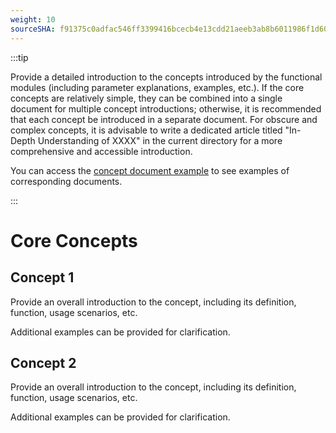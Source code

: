 ```yaml
---
weight: 10
sourceSHA: f91375c0adfac546ff3399416bcecb4e13cdd21aeeb3ab8b6011986f1d6001f0
---
```


:::tip

Provide a detailed introduction to the concepts introduced by the functional modules (including parameter explanations, examples, etc.).
If the core concepts are relatively simple, they can be combined into a single document for multiple concept introductions; otherwise, it is recommended that each concept be introduced in a separate document.
For obscure and complex concepts, it is advisable to write a dedicated article titled "In-Depth Understanding of XXXX" in the current directory for a more comprehensive and accessible introduction.

You can access the [concept document example](https://product-doc-guide.alauda.cn/template/concept/core_example.html) to see examples of corresponding documents.

:::

# Core Concepts

## Concept 1

Provide an overall introduction to the concept, including its definition, function, usage scenarios, etc.

Additional examples can be provided for clarification.

## Concept 2

Provide an overall introduction to the concept, including its definition, function, usage scenarios, etc.

Additional examples can be provided for clarification.
